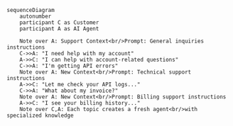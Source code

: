 ```mermaid
sequenceDiagram
    autonumber
    participant C as Customer
    participant A as AI Agent
    
    Note over A: Support Context<br/>Prompt: General inquiries instructions
    C->>A: "I need help with my account"
    A->>C: "I can help with account-related questions"
    C->>A: "I'm getting API errors"
    Note over A: New Context<br/>Prompt: Technical support instructions
    A->>C: "Let me check your API logs..."
    C->>A: "What about my invoice?"
    Note over A: New Context<br/>Prompt: Billing support instructions
    A->>C: "I see your billing history..."
    Note over C,A: Each topic creates a fresh agent<br/>with specialized knowledge
```